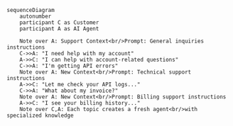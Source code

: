 ```mermaid
sequenceDiagram
    autonumber
    participant C as Customer
    participant A as AI Agent
    
    Note over A: Support Context<br/>Prompt: General inquiries instructions
    C->>A: "I need help with my account"
    A->>C: "I can help with account-related questions"
    C->>A: "I'm getting API errors"
    Note over A: New Context<br/>Prompt: Technical support instructions
    A->>C: "Let me check your API logs..."
    C->>A: "What about my invoice?"
    Note over A: New Context<br/>Prompt: Billing support instructions
    A->>C: "I see your billing history..."
    Note over C,A: Each topic creates a fresh agent<br/>with specialized knowledge
```